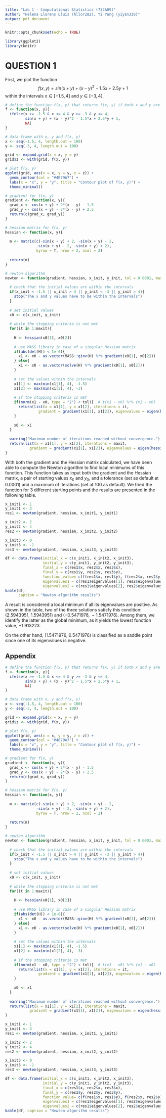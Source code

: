 ```yaml
---
title: "Lab 1 - Computational Statistics (732A89)"
author: "Helena Llorens Lluís (hllor282), Yi Yang (yiyan338)"
output: pdf_document
---
```


```r
knitr::opts_chunk$set(echo = TRUE)
```

```r
library(ggplot2)
library(knitr)
```

# QUESTION 1

First, we plot the function $$f(x, y) = sin(x + y) + (x - y)^2 - 1.5x + 2.5y + 1$$ within the intervals $x \in [-1.5, 4]$ and $y \in [-3, 4]$.

```r
# define the function f(x, y) that returns f(x, y) if both x and y are in the interval
f <- function(x, y){
  ifelse(x >= -1.5 & x <= 4 & y >= -3 & y <= 4,
         sin(x + y) + (x - y)^2 - 1.5*x + 2.5*y + 1,
         NA)
}

# data frame with x, y and f(x, y)
x <- seq(-1.5, 4, length.out = 100)
y <- seq(-3, 4, length.out = 100)

grid <- expand.grid(x = x, y = y)
grid$z <- with(grid, f(x, y))

# plot f(x, y)
ggplot(grid, aes(x = x, y = y, z = z)) + 
  geom_contour(col = "#4E79A7") + 
  labs(x = "x", y = "y", title = "Contour plot of f(x, y)") + 
  theme_minimal()
```


```r
# gradient for f(x, y)
gradient <- function(x, y){
  grad_x <- cos(x + y) + 2*(x - y) - 1.5
  grad_y <- cos(x + y) - 2*(x - y) + 2.5
  return(c(grad_x, grad_y))
}

# hessian matrix for f(x, y)
hessian <- function(x, y){
  
  m <- matrix(c(-sin(x + y) + 2, -sin(x + y) - 2,
              -sin(x + y) - 2, -sin(x + y) + 2),
              byrow = T, nrow = 2, ncol = 2)
  
  return(m)
}
```

```r
# newton algorithm
newton <- function(gradient, hessian, x_init, y_init, tol = 0.0001, maxit = 100){
  
  # check that the initial values are within the intervals
  if(x_init < -1.5 || x_init > 4 || y_init < -3 || y_init > 4){
    stop("The x and y values have to be within the intervals")
  }
  
  # set initial values
  x0 <- c(x_init, y_init)
  
  # while the stopping criteria is not met
  for(it in 1:maxit){
    
    H <- hessian(x0[1], x0[2])
    
    # use MASS library in case of a singular Hessian matrix
    if(abs(det(H)) < 1e-6){
      x1 <- x0 - as.vector(MASS::ginv(H) %*% gradient(x0[1], x0[2]))
    } else{
      x1 <- x0 - as.vector(solve(H) %*% gradient(x0[1], x0[2]))
    }
    
    # set the values within the intervals
    x1[1] <- max(min(x1[1], 4), -1.5)
    x1[2] <- max(min(x1[2], 4), -3)
    
    # if the stopping criteria is met
    if(norm(x1 - x0, type = "2") < tol){  # t(x1 - x0) %*% (x1 - x0)
      return(list(x = x1[1], y = x1[2], iterations = it, 
               gradient = gradient(x1[1], x1[2]), eigenvalues = eigen(hessian(x1[1], x1[2]))$values))
    } 
    
    x0 <- x1
  }
  
  warning("Maximum number of iterations reached without convergence.")
  return(list(x = x1[1], y = x1[2], iterations = maxit,
           gradient = gradient(x1[1], x1[2]), eigenvalues = eigen(hessian(x1[1], x1[2]))$values))
}
```


With both the gradient and the Hessian matrix calculated, we have been able to compute the Newton algorithm to find local minimums of this function. This function takes as input both the gradient and the Hessian matrix, a pair of starting values $x_0$ and $y_0$, and a tolerance (set as default at $0.0001$) and a maximum of iterations (set at $100$ as default). We tried the function for 3 different starting points and the results are presented in the following table.

```r
x_init1 <- 1
y_init1 <- 3
res1 <- newton(gradient, hessian, x_init1, y_init1)

x_init2 <- 2
y_init2 <- 4
res2 <- newton(gradient, hessian, x_init2, y_init2)

x_init3 <- 0
y_init3 <- -1
res3 <- newton(gradient, hessian, x_init3, y_init3)

df <- data.frame(initial_x = c(x_init1, x_init2, x_init3),
                 initial_y = c(y_init1, y_init2, y_init3),
                 final_x = c(res1$x, res2$x, res3$x),
                 final_y = c(res1$y, res2$y, res3$y),
                 function_value= c(f(res1$x, res1$y), f(res2$x, res2$y), f(res3$x, res3$y)), 
                 eigenvalues1 = c(res1$eigenvalues[1], res2$eigenvalues[1], res3$eigenvalues[1]),
                 eigenvalues2 = c(res1$eigenvalues[2], res2$eigenvalues[2], res3$eigenvalues[2]))
kable(df,
      caption = "Newton algorithm results")
```


A result is considered a local minimum if all its eigenvalues are positive. As shown in the table, two of the three solutions satisfy this condition: $(2.5943951, \ 1.5943951)$ and $(-0.5471976, \ -1.5471976)$. Among them, we identify the latter as the global minimum, as it yields the lowest function value, $-1.913223$. 

On the other hand, $(1.5471976, \  0.5471976)$ is classified as a saddle point since one of its eigenvalues is negative.


## Appendix

```r
# define the function f(x, y) that returns f(x, y) if both x and y are in the interval
f <- function(x, y){
  ifelse(x >= -1.5 & x <= 4 & y >= -3 & y <= 4,
         sin(x + y) + (x - y)^2 - 1.5*x + 2.5*y + 1,
         NA)
}

# data frame with x, y and f(x, y)
x <- seq(-1.5, 4, length.out = 100)
y <- seq(-3, 4, length.out = 100)

grid <- expand.grid(x = x, y = y)
grid$z <- with(grid, f(x, y))

# plot f(x, y)
ggplot(grid, aes(x = x, y = y, z = z)) + 
  geom_contour(col = "#4E79A7") + 
  labs(x = "x", y = "y", title = "Contour plot of f(x, y)") + 
  theme_minimal()

# gradient for f(x, y)
gradient <- function(x, y){
  grad_x <- cos(x + y) + 2*(x - y) - 1.5
  grad_y <- cos(x + y) - 2*(x - y) + 2.5
  return(c(grad_x, grad_y))
}

# hessian matrix for f(x, y)
hessian <- function(x, y){
  
  m <- matrix(c(-sin(x + y) + 2, -sin(x + y) - 2,
              -sin(x + y) - 2, -sin(x + y) + 2),
              byrow = T, nrow = 2, ncol = 2)
  
  return(m)
}

# newton algorithm
newton <- function(gradient, hessian, x_init, y_init, tol = 0.0001, maxit = 100){
  
  # check that the initial values are within the intervals
  if(x_init < -1.5 || x_init > 4 || y_init < -3 || y_init > 4){
    stop("The x and y values have to be within the intervals")
  }
  
  # set initial values
  x0 <- c(x_init, y_init)
  
  # while the stopping criteria is not met
  for(it in 1:maxit){
    
    H <- hessian(x0[1], x0[2])
    
    # use MASS library in case of a singular Hessian matrix
    if(abs(det(H)) < 1e-6){
      x1 <- x0 - as.vector(MASS::ginv(H) %*% gradient(x0[1], x0[2]))
    } else{
      x1 <- x0 - as.vector(solve(H) %*% gradient(x0[1], x0[2]))
    }
    
    # set the values within the intervals
    x1[1] <- max(min(x1[1], 4), -1.5)
    x1[2] <- max(min(x1[2], 4), -3)
    
    # if the stopping criteria is met
    if(norm(x1 - x0, type = "2") < tol){  # t(x1 - x0) %*% (x1 - x0)
      return(list(x = x1[1], y = x1[2], iterations = it, 
               gradient = gradient(x1[1], x1[2]), eigenvalues = eigen(hessian(x1[1], x1[2]))$values))
    } 
    
    x0 <- x1
  }
  
  warning("Maximum number of iterations reached without convergence.")
  return(list(x = x1[1], y = x1[2], iterations = maxit,
           gradient = gradient(x1[1], x1[2]), eigenvalues = eigen(hessian(x1[1], x1[2]))$values))
}

x_init1 <- 1
y_init1 <- 3
res1 <- newton(gradient, hessian, x_init1, y_init1)

x_init2 <- 2
y_init2 <- 4
res2 <- newton(gradient, hessian, x_init2, y_init2)

x_init3 <- 0
y_init3 <- -1
res3 <- newton(gradient, hessian, x_init3, y_init3)

df <- data.frame(initial_x = c(x_init1, x_init2, x_init3),
                 initial_y = c(y_init1, y_init2, y_init3),
                 final_x = c(res1$x, res2$x, res3$x),
                 final_y = c(res1$y, res2$y, res3$y),
                 function_value= c(f(res1$x, res1$y), f(res2$x, res2$y), f(res3$x, res3$y)), 
                 eigenvalues1 = c(res1$eigenvalues[1], res2$eigenvalues[1], res3$eigenvalues[1]),
                 eigenvalues2 = c(res1$eigenvalues[2], res2$eigenvalues[2], res3$eigenvalues[2]))
kable(df, caption = "Newton algorithm results")
```

